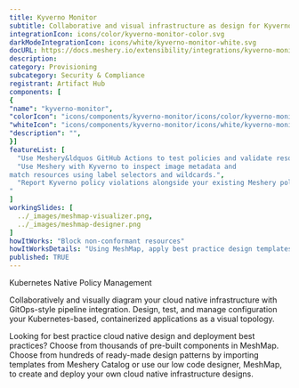 ```yaml
---
title: Kyverno Monitor
subtitle: Collaborative and visual infrastructure as design for Kyverno Monitor
integrationIcon: icons/color/kyverno-monitor-color.svg
darkModeIntegrationIcon: icons/white/kyverno-monitor-white.svg
docURL: https://docs.meshery.io/extensibility/integrations/kyverno-monitor
description: 
category: Provisioning
subcategory: Security & Compliance
registrant: Artifact Hub
components: [
{
"name": "kyverno-monitor",
"colorIcon": "icons/components/kyverno-monitor/icons/color/kyverno-monitor-color.svg",
"whiteIcon": "icons/components/kyverno-monitor/icons/white/kyverno-monitor-white.svg",
"description": "",
}]
featureList: [
  "Use Meshery&ldquos GitHub Actions to test policies and validate resources without need for the Kyverno CLI.",
  "Use Meshery with Kyverno to inspect image metadata and 
match resources using label selectors and wildcards.",
  "Report Kyverno policy violations alongside your existing Meshery policy reports.
"
]
workingSlides: [
  ../_images/meshmap-visualizer.png,
  ../_images/meshmap-designer.png
]
howItWorks: "Block non-conformant resources"
howItWorksDetails: "Using MeshMap, apply best practice design templates for admission control over non-conformant resources."
published: TRUE
---
```

<p>
Kubernetes Native Policy Management
</p>
<p>
    Collaboratively and visually diagram your cloud native infrastructure with GitOps-style pipeline integration. Design, test, and manage configuration your Kubernetes-based, containerized applications as a visual topology.
</p>
<p>
    Looking for best practice cloud native design and deployment best practices? Choose from thousands of pre-built components in MeshMap. Choose from hundreds of ready-made design patterns by importing templates from Meshery Catalog or use our low code designer, MeshMap, to create and deploy your own cloud native infrastructure designs.
</p>
